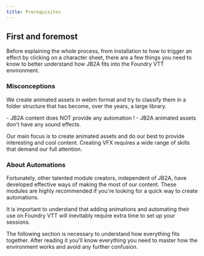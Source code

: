 ```yaml
---
title: Prerequisites
---
```


## First and foremost

Before explaining the whole process, from installation to how to trigger an effect by clicking on a character sheet, there are a few things you need to know to better understand how JB2A fits into the Foundry VTT environment.

### Misconceptions

We create animated assets in webm format and try to classify them in a folder structure that has become, over the years, a large library.

<Aside type="danger" title="Important">
- JB2A content does NOT provide any automation !
- JB2A animated assets don't have any sound effects. 
</Aside>

Our main focus is to create animated assets and do our best to provide interesting and cool content. Creating VFX requires a wide range of skills that demand our full attention. 

### About Automations

Fortunately, other talented module creators, independent of JB2A, have developed effective ways of making the most of our content. These modules are highly recommended if you're looking for a quick way to create automations.

<Aside>
It is important to understand that adding animations and automating their use on Foundry VTT will inevitably require extra time to set up your sessions.
</Aside>

The following section is necessary to understand how everything fits together. After reading it you'll know everything you need to master how the environment works and avoid any further confusion.

